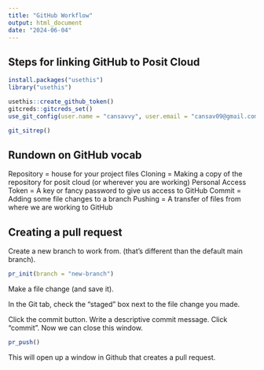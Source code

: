 ```yaml
---
title: "GitHub Workflow"
output: html_document
date: "2024-06-04"
---
```


## Steps for linking GitHub to Posit Cloud 

```r
install.packages("usethis")
library("usethis")
```


```r

usethis::create_github_token()
gitcreds::gitcreds_set()
use_git_config(user.name = "cansavvy", user.email = "cansav09@gmail.com")
```


```r
git_sitrep()
```


## Rundown on GitHub vocab 

Repository = house for your project files
Cloning = Making a copy of the repository for posit cloud (or wherever you are working)
Personal Access Token = A key or fancy password to give us access to GitHub 
Commit = Adding some file changes to a branch 
Pushing = A transfer of files from where we are working to GitHub 


## Creating a pull request

Create a new branch to work from. (that's different than the default main branch). 

```r
pr_init(branch = "new-branch")
```

Make a file change (and save it). 

In the Git tab, check the "staged" box next to the file change you made. 

Click the commit button. 
Write a descriptive commit message. 
Click "commit". Now we can close this window. 

```r
pr_push()
```

This will open up a window in Github that creates a pull request. 

